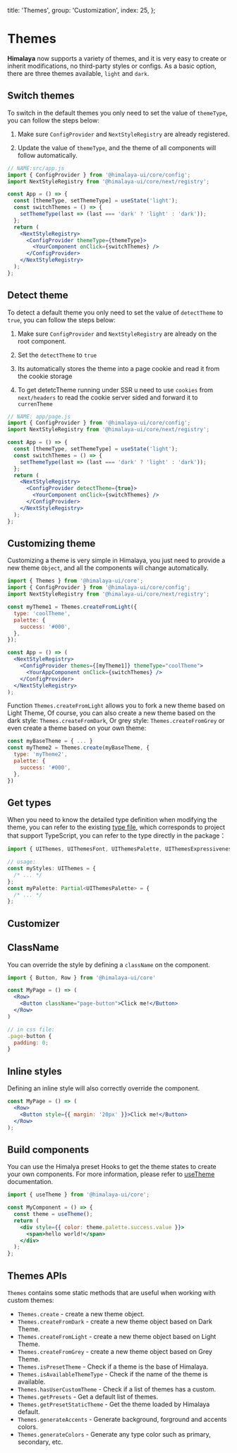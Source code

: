   title: 'Themes',
  group: 'Customization',
  index: 25,
};

# Themes

**Himalaya** now supports a variety of themes, and it is very easy to create or inherit modifications, no third-party styles or configs.
As a basic option, there are three themes available, `light` and `dark`.

## Switch themes

To switch in the default themes you only need to set the value of `themeType`, you can follow the steps below:

1. Make sure `ConfigProvider` and `NextStyleRegistry` are already registered.

2. Update the value of `themeType`, and the theme of all components will follow automatically.

```jsx
// NAME:src/app.js
import { ConfigProvider } from '@himalaya-ui/core/config';
import NextStyleRegistry from '@himalaya-ui/core/next/registry';

const App = () => {
  const [themeType, setThemeType] = useState('light');
  const switchThemes = () => {
    setThemeType(last => (last === 'dark' ? 'light' : 'dark'));
  };
  return (
    <NextStyleRegistry>
      <ConfigProvider themeType={themeType}>
        <YourComponent onClick={switchThemes} />
      </ConfigProvider>
    </NextStyleRegistry>
  );
};
```

## Detect theme

To detect a default theme you only need to set the value of `detectTheme` to `true`, you can follow the steps below:

1. Make sure `ConfigProvider` and `NextStyleRegistry` are already on the root component.

2. Set the `detectTheme` to `true`

3. Its automatically stores the theme into a page cookie and read it from the cookie storage

4. To get detetcTheme running under SSR u need to use `cookies` from `next/headers` to read the cookie server sided and forward it to `currenTheme`

```jsx
// NAME: app/page.js
import { ConfigProvider } from '@himalaya-ui/core/config';
import NextStyleRegistry from '@himalaya-ui/core/next/registry';

const App = () => {
  const [themeType, setThemeType] = useState('light');
  const switchThemes = () => {
    setThemeType(last => (last === 'dark' ? 'light' : 'dark'));
  };
  return (
    <NextStyleRegistry>
      <ConfigProvider detectTheme={true}>
        <YourComponent onClick={switchThemes} />
      </ConfigProvider>
    </NextStyleRegistry>
  );
};
```

## Customizing theme

Customizing a theme is very simple in Himalaya, you just need to provide a new theme `Object`,
and all the components will change automatically.

```jsx
import { Themes } from '@himalaya-ui/core';
import { ConfigProvider } from '@himalaya-ui/core/config';
import NextStyleRegistry from '@himalaya-ui/core/next/registry';

const myTheme1 = Themes.createFromLight({
  type: 'coolTheme',
  palette: {
    success: '#000',
  },
});

const App = () => (
  <NextStyleRegistry>
    <ConfigProvider themes={[myTheme1]} themeType="coolTheme">
      <YourAppComponent onClick={switchThemes} />
    </ConfigProvider>
  </NextStyleRegistry>
);
```

Function `Themes.createFromLight` allows you to fork a new theme based on Light Theme,
Of course, you can also create a new theme based on the dark style: `Themes.createFromDark`,
Or grey style: `Themes.createFromGrey` or even create a theme based on your own theme:

```jsx
const myBaseTheme = { ... }
const myTheme2 = Themes.create(myBaseTheme, {
  type: 'myTheme2',
  palette: {
    success: '#000',
  },
})
```

## Get types

When you need to know the detailed type definition when modifying the theme,
you can refer to the existing [type file](https://github.com/red-ninjas/himalaya-ui/blob/master/components/themes/presets/index.ts),
which corresponds to project that support TypeScript, you can refer to the type directly in the package：

```ts
import { UIThemes, UIThemesFont, UIThemesPalette, UIThemesExpressiveness } from '@himalaya-ui/core';

// usage:
const myStyles: UIThemes = {
  /* ... */
};
const myPalette: Partial<UIThemesPalette> = {
  /* ... */
};
```

## Customizer

## ClassName

You can override the style by defining a `className` on the component.

```jsx
import { Button, Row } from '@himalaya-ui/core'

const MyPage = () => (
  <Row>
    <Button className="page-button">Click me!</Button>
  </Row>
)

// in css file:
.page-button {
  padding: 0;
}
```

## Inline styles

Defining an inline style will also correctly override the component.

```jsx
const MyPage = () => (
  <Row>
    <Button style={{ margin: '20px' }}>Click me!</Button>
  </Row>
);
```

## Build components

You can use the Himalya preset Hooks to get the theme states to create your own components.
For more information, please refer to [useTheme](/hooks/use-theme) documentation.

```jsx
import { useTheme } from '@himalaya-ui/core';

const MyComponent = () => {
  const theme = useTheme();
  return (
    <div style={{ color: theme.palette.success.value }}>
      <span>hello world!</span>
    </div>
  );
};
```

## Themes APIs

`Themes` contains some static methods that are useful when working with custom themes:

- `Themes.create` - create a new theme object.
- `Themes.createFromDark` - create a new theme object based on Dark Theme.
- `Themes.createFromLight` - create a new theme object based on Light Theme.
- `Themes.createFromGrey` - create a new theme object based on Grey Theme.
- `Themes.isPresetTheme` - Check if a theme is the base of Himalaya.
- `Themes.isAvailableThemeType` - Check if the name of the theme is available.
- `Themes.hasUserCustomTheme` - Check if a list of themes has a custom.
- `Themes.getPresets` - Get a default list of themes.
- `Themes.getPresetStaticTheme` - Get the theme loaded by Himalaya default.
- `Themes.generateAccents` - Generate background, forground and accents colors.
- `Themes.generateColors` - Generate any type color such as primary, secondary, etc.
